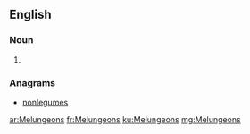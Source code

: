 ==English==

===Noun===
{{head|en}}

# {{plural of|Melungeon}}

===Anagrams===
* [[nonlegumes#English|nonlegumes]]

[[ar:Melungeons]]
[[fr:Melungeons]]
[[ku:Melungeons]]
[[mg:Melungeons]]